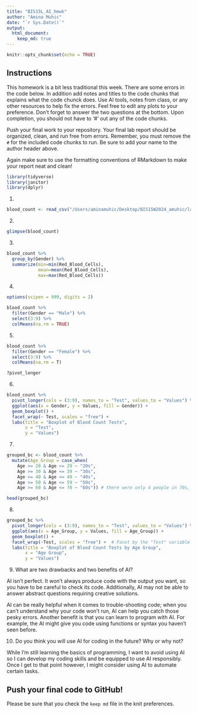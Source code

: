 ```yaml
---
title: "BIS15L_AI_hmwk"
author: "Amina Muhic"
date: "`r Sys.Date()`"
output: 
  html_document: 
    keep_md: true
---
```


```r
knitr::opts_chunk$set(echo = TRUE)
```

## Instructions
This homework is a bit less traditional this week. There are some errors in the code below. In addition add notes and titles to the code chunks that explains what the code chunck does. Use AI tools, notes from class, or any other resources to help fix the errors. Feel free to edit any plots to your preference. Don't forget to answer the two questions at the bottom. Upon completion, you should not have to '#' out any of the code chunks.

Push your final work to your repository. Your final lab report should be organized, clean, and run free from errors. Remember, you must remove the `#` for the included code chunks to run. Be sure to add your name to the author header above.   

Again make sure to use the formatting conventions of RMarkdown to make your report neat and clean!  


```r
library(tidyverse)
library(janitor)
library(dplyr)
```

1.
```r
blood_count <- read_csv("/Users/aminamuhic/Desktop/BIS15W2024_amuhic/lab15/data/blood_count_dataset.csv")
```

2. 
```r
glimpse(blood_count)
```

3. 
```r
blood_count %>% 
  group_by(Gender) %>% 
  summarize(min=min(Red_Blood_Cells),
            mean=mean(Red_Blood_Cells),
            max=max(Red_Blood_Cells))
```

4. 
```r
options(scipen = 999, digits = 2)

blood_count %>% 
  filter(Gender == "Male") %>%
  select(3:9) %>%
  colMeans(na.rm = TRUE)
```

5. 
```r
blood_count %>% 
  filter(Gender == "Female") %>% 
  select(3:9) %>%
  colMeans(na.rm = T)
```


```r
?pivot_longer
```

6. 
```r
blood_count %>%
  pivot_longer(cols = (3:9), names_to = "Test", values_to = "Values") %>%
  ggplot(aes(x = Gender, y = Values, fill = Gender)) +
  geom_boxplot() +
  facet_wrap(~ Test, scales = "free") +
  labs(title = "Boxplot of Blood Count Tests",
       x = "Test",
       y = "Values")
```

7. 
```r
grouped_bc <- blood_count %>%
  mutate(Age_Group = case_when(
    Age >= 20 & Age <= 29 ~ "20s",
    Age >= 30 & Age <= 39 ~ "30s",
    Age >= 40 & Age <= 49 ~ "40s",
    Age >= 50 & Age <= 59 ~ "50s",
    Age >= 60 & Age <= 70 ~ "60s")) # there were only 4 people in 70s, so I combined it with 60s

head(grouped_bc)
```

8. 
```r
grouped_bc %>%
  pivot_longer(cols = (3:9), names_to = "Test", values_to = "Values") %>%
  ggplot(aes(x = Age_Group, y = Values, fill = Age_Group)) +
  geom_boxplot() +
  facet_wrap(~Test, scales = "free") +  # Facet by the "Test" variable
  labs(title = "Boxplot of Blood Count Tests by Age Group",
       x = "Age Group",
       y = "Values")
```
9. What are two drawbacks and two benefits of AI?

AI isn't perfect. It won't always produce code with the output you want, so you have to be careful to check its code. Additionally, AI may not be able to answer abstract questions requiring creative solutions.

AI can be really helpful when it comes to trouble-shooting code; when you can't understand why your code won't run, AI can help you catch those pesky errors. Another benefit is that you can learn to program with AI. For example, the AI might give you code using functions or syntax you haven't seen before.

10. Do you think you will use AI for coding in the future? Why or why not?

While I'm still learning the basics of programming, I want to avoid using AI so I can develop my coding skills and be equipped to use AI responsibly. Once I get to that point however, I might consider using AI to automate certain tasks.

## Push your final code to GitHub!
Please be sure that you check the `keep md` file in the knit preferences. 